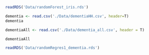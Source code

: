 ```r
readRDS('Data/randomForest_iris.rds')
```

```r
dementia <- read.csv('./Data/dementiaHH.csv', header=T)
dementia
```

```r
dementiaAll <- read.csv('./Data/dementia_all.csv', header = T)
```

```r
dementiaAll
```

```r
readRDS('Data/randomRegres1_dementia.rds')
```
